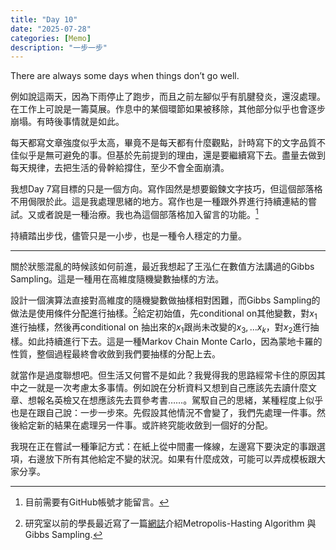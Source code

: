 ```yaml
---
title: "Day 10"
date: "2025-07-28"
categories: [Memo]
description: "一步一步"
---
```


There are always some days when things don't go well.

例如說這兩天，因為下雨停止了跑步，而且之前左腳似乎有肌腱發炎，還沒處理。在工作上可說是一籌莫展。作息中的某個環節如果被移除，其他部分似乎也會逐步崩塌。有時後事情就是如此。

每天都寫文章強度似乎太高，畢竟不是每天都有什麼觀點，計時寫下的文字品質不佳似乎是無可避免的事。但基於先前提到的理由，還是要繼續寫下去。盡量去做到每天規律，去把生活的骨幹給撐住，至少不會全面崩潰。

我想Day 7寫目標的只是一個方向。寫作固然是想要鍛鍊文字技巧，但這個部落格不用侷限於此。這是我處理思緒的地方。寫作也是一種跟外界進行持續連結的嘗試。又或者說是一種治療。我也為這個部落格加入留言的功能。[^1]

[^1]: 目前需要有GitHub帳號才能留言。

持續踏出步伐，儘管只是一小步，也是一種令人穩定的力量。

------------------------------------------------------------------------

關於狀態混亂的時候該如何前進，最近我想起了王泓仁在數值方法講過的Gibbs Sampling。這是一種用在高維度隨機變數抽樣的方法。

設計一個演算法直接對高維度的隨機變數做抽樣相對困難，而Gibbs Sampling的做法是使用條件分配進行抽樣。[^2]給定初始值，先conditional on其他變數，對$x_1$進行抽樣，然後再conditional on 抽出來的$x_1$跟尚未改變的$x_3,...x_k$，對$x_2$進行抽樣。如此持續進行下去。這是一種Markov Chain Monte Carlo，因為蒙地卡羅的性質，整個過程最終會收斂到我們要抽樣的分配上去。

[^2]: 研究室以前的學長最近寫了一篇[網誌](https://jessekelighine.com/metropolis-hastings-algorithm/)介紹Metropolis-Hasting Algorithm 與 Gibbs Sampling.

就當作是過度聯想吧。但生活又何嘗不是如此？我覺得我的思路經常卡住的原因其中之一就是一次考慮太多事情。例如說在分析資料又想到自己應該先去讀什麼文章、想報名英檢又在想應該先去買參考書......。駕馭自己的思緒，某種程度上似乎也是在跟自己說：一步一步來。先假設其他情況不會變了，我們先處理一件事。然後給定新的結果在處理另一件事。或許終究能收斂到一個好的分配。

我現在正在嘗試一種筆記方式：在紙上從中間畫一條線，左邊寫下要決定的事跟選項，右邊放下所有其他給定不變的狀況。如果有什麼成效，可能可以弄成模板跟大家分享。
